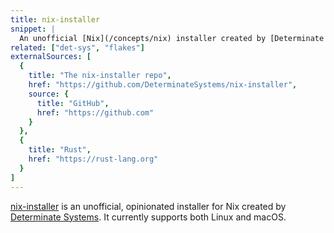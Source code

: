 ```yaml
---
title: nix-installer
snippet: |
  An unofficial [Nix](/concepts/nix) installer created by [Determinate Systems](/concepts/det-sys)
related: ["det-sys", "flakes"]
externalSources: [
  {
    title: "The nix-installer repo",
    href: "https://github.com/DeterminateSystems/nix-installer",
    source: {
      title: "GitHub",
      href: "https://github.com"
    }
  },
  {
    title: "Rust",
    href: "https://rust-lang.org"
  }
]
---
```


[nix-installer][install] is an unofficial, opinionated installer for Nix created by [Determinate Systems][ds]. It currently supports both Linux and macOS.

<Brief id="nix-installer-differences" />

[ds]: https://determinate.systems
[install]: https://github.com/DeterminateSystems/nix-installer
